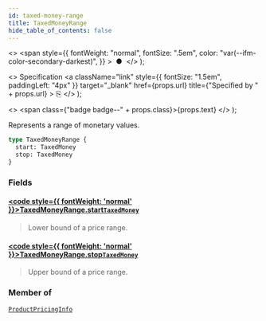 ```yaml
---
id: taxed-money-range
title: TaxedMoneyRange
hide_table_of_contents: false
---
```


  <>
    <span
      style={{
        fontWeight: "normal",
        fontSize: ".5em",
        color: "var(--ifm-color-secondary-darkest)",
      }}
    >
      &nbsp;●&nbsp;
    </span>
  </>
);

  <>
    Specification
    <a
      className="link"
      style={{ fontSize: "1.5em", paddingLeft: "4px" }}
      target="\_blank"
      href={props.url}
      title={"Specified by " + props.url}
    >
      ⎘
    </a>
  </>
);

  <>
    <span class={"badge badge--" + props.class}>{props.text}</span>
  </>
);

Represents a range of monetary values.

```graphql
type TaxedMoneyRange {
  start: TaxedMoney
  stop: TaxedMoney
}
```

### Fields

#### [<code style={{ fontWeight: 'normal' }}>TaxedMoneyRange.<b>start</b></code>](#)<Bullet />[`TaxedMoney`](../../api-reference/objects/taxed-money) <Badge class="secondary" text="object"/>

> Lower bound of a price range.

#### [<code style={{ fontWeight: 'normal' }}>TaxedMoneyRange.<b>stop</b></code>](#)<Bullet />[`TaxedMoney`](../../api-reference/objects/taxed-money) <Badge class="secondary" text="object"/>

> Upper bound of a price range.

### Member of

[`ProductPricingInfo`](../../api-reference/objects/product-pricing-info) <Badge class="secondary" text="object"/>
